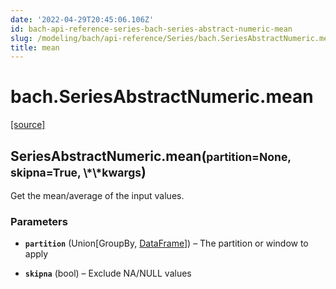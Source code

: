 ```yaml
---
date: '2022-04-29T20:45:06.106Z'
id: bach-api-reference-series-bach-series-abstract-numeric-mean
slug: /modeling/bach/api-reference/Series/bach.SeriesAbstractNumeric.mean/
title: mean
---
```


# bach.SeriesAbstractNumeric.mean

<div class="method">

&#8203;<span class="view-source">[[source]](https://github.com/objectiv/objectiv-analytics/blob/main/bach/bach/series/series_numeric.py)</span>

<h2 class="signature-class"><span class="additional-name">SeriesAbstractNumeric.</span><span class="name">mean(</span><small class="parameter-list"><span class="parameter" id="partition">partition=None</span>, <span class="parameter" id="skipna">skipna=True</span>, <span class="parameter" id="**">\*\*kwargs</span></small>)</h2>


<div class="content">

Get the mean/average of the input values.


### Parameters

* **`partition`** (Union[GroupBy, [DataFrame](/docs/modeling/bach/api-reference/DataFrame/bach.DataFrame/#bach.DataFrame)]) – The partition or window to apply

* **`skipna`** (bool) – Exclude NA/NULL values



</div>

</div>
